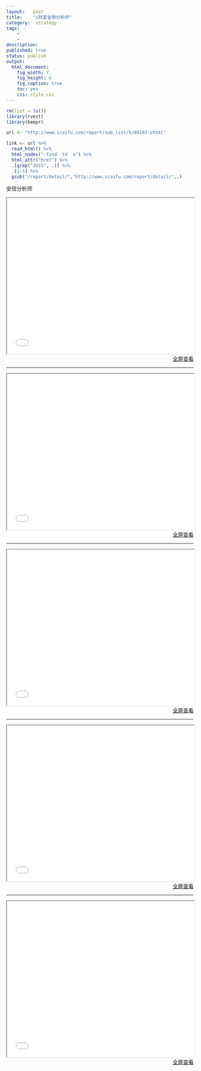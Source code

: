 ```yaml
---
layout:   post
title:    "i财富金牌分析师"
category:  strategy
tags:     
    -  
    -   
description: 
published: true
status: publish
output:
  html_document:
    fig_width: 7
    fig_height: 6
    fig_caption: true
    toc: yes
    css: style.css
---
```



```r
rm(list = ls())
library(rvest)
library(beepr)
```

```r
url <- "http://www.icaifu.com/report/sub_list/5/89283.shtml"           ## i财富首页 » 研报频道 » 赵晓光(安信)

link <- url %>% 
  read_html() %>% 
  html_nodes(".fund  td  a") %>% 
  html_attr("href") %>% 
  .[grep("2015", .)] %>% 
  .[1:5] %>%
  gsub("/report/detail/","http://www.icaifu.com/report/detail/",.)
```

安信分析师

<iframe src="`r link[1]`" style="width:100%; height:420px;">
</iframe>

<p style="margin-top: 0px; text-align:right;">
<a target="_blank" 
href="`r link[1]`">
  全屏查看
</a>
</p>

-------------------------------------------------------------------------------------------

<iframe src="`r link[2]`" style="width:100%; height:420px;">
</iframe>

<p style="margin-top: 0px; text-align:right;">
<a target="_blank" 
href="`r link[2]`">
  全屏查看
</a>
</p>

-------------------------------------------------------------------------------------------

<iframe src="`r link[3]`" style="width:100%; height:420px;">
</iframe>

<p style="margin-top: 0px; text-align:right;">
<a target="_blank" 
href="`r link[3]`">
  全屏查看
</a>
</p>

-------------------------------------------------------------------------------------------

<iframe src="`r link[4]`" style="width:100%; height:420px;">
</iframe>

<p style="margin-top: 0px; text-align:right;">
<a target="_blank" 
href="`r link[4]`">
  全屏查看
</a>
</p>

-------------------------------------------------------------------------------------------

<iframe src="`r link[5]`" style="width:100%; height:420px;">
</iframe>

<p style="margin-top: 0px; text-align:right;">
<a target="_blank" 
href="`r link[5]`">
  全屏查看
</a>
</p>